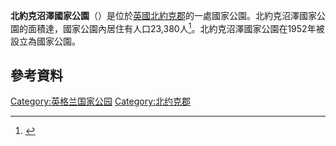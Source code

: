 {{refimprove|time=2016-02-02T10:52:04+00:00}}
{{Expand language| de| status=fa}}
'''北約克沼澤國家公園'''（{{lang-en|North York Moors}}）是位於[[英國|英國]][[北約克郡|北約克郡]]的一處國家公園。北約克沼澤國家公園的面積達{{convert|1,436|km2|sqmi|abbr=on}}，國家公園內居住有人口23,380人<ref>{{cite web|url=http://www.northyorkmoors.org.uk/about-us/press-office/facts-and-figures|title=North York Moors National Park Facts and figures|publisher=North York Moors National Park Authority|accessdate=28 August 2014|archive-date=2015-03-29|archive-url=https://web.archive.org/web/20150329045048/http://www.northyorkmoors.org.uk/about-us/press-office/facts-and-figures|dead-url=yes}}</ref>。北約克沼澤國家公園在1952年被設立為國家公園。

==參考資料==
{{Reflist}}
{{commons category|North York Moors}}
{{coord|54|23|N|0|45|W|region:GB type:landmark source:dewiki|display=title}}

{{英国国家公园}}
{{Authority control}}
[[Category:英格兰国家公园|Category:英格兰国家公园]]
[[Category:北约克郡|Category:北约克郡]]